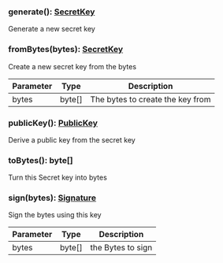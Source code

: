 ### generate(): [SecretKey](#secretkey)

Generate a new secret key

### fromBytes(bytes): [SecretKey](#secretkey)

Create a new secret key from the bytes

| Parameter | Type   | Description                      |
| --------- | ------ | -------------------------------- |
| bytes     | byte[] | The bytes to create the key from |

### publicKey(): [PublicKey](#publickey)

Derive a public key from the secret key

### toBytes(): byte[]

Turn this Secret key into bytes

### sign(bytes): [Signature](#signature)

Sign the bytes using this key

| Parameter | Type   | Description       |
| --------- | ------ | ----------------- |
| bytes     | byte[] | the Bytes to sign |
